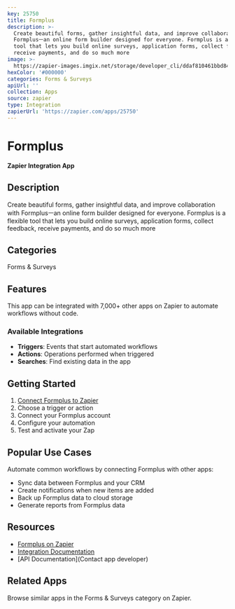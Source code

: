```yaml
---
key: 25750
title: Formplus
description: >-
  Create beautiful forms, gather insightful data, and improve collaboration with
  Formplusㅡan online form builder designed for everyone. Formplus is a flexible
  tool that lets you build online surveys, application forms, collect feedback,
  receive payments, and do so much more
image: >-
  https://zapier-images.imgix.net/storage/developer_cli/ddaf810461bbd84b87da449cd0eaad0f.png?auto=format%2Ccompress&ixlib=python-3.0.0&q=50
hexColor: '#000000'
categories: Forms & Surveys
apiUrl: ''
collection: Apps
source: zapier
type: Integration
zapierUrl: 'https://zapier.com/apps/25750'
---
```

# Formplus

**Zapier Integration App**

## Description

Create beautiful forms, gather insightful data, and improve collaboration with Formplusㅡan online form builder designed for everyone. Formplus is a flexible tool that lets you build online surveys, application forms, collect feedback, receive payments, and do so much more

## Categories

Forms & Surveys

## Features

This app can be integrated with 7,000+ other apps on Zapier to automate workflows without code.

### Available Integrations

- **Triggers**: Events that start automated workflows
- **Actions**: Operations performed when triggered
- **Searches**: Find existing data in the app

## Getting Started

1. [Connect Formplus to Zapier](https://zapier.com/apps/25750)
2. Choose a trigger or action
3. Connect your Formplus account
4. Configure your automation
5. Test and activate your Zap

## Popular Use Cases

Automate common workflows by connecting Formplus with other apps:

- Sync data between Formplus and your CRM
- Create notifications when new items are added
- Back up Formplus data to cloud storage
- Generate reports from Formplus data

## Resources

- [Formplus on Zapier](https://zapier.com/apps/25750)
- [Integration Documentation](https://zapier.com/apps/25750/integrations)
- [API Documentation](Contact app developer)

## Related Apps

Browse similar apps in the Forms & Surveys category on Zapier.
